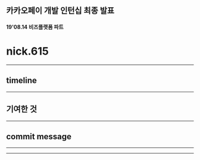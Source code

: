
## 카카오페이 개발 인턴십 최종 발표

#### 19'08.14 비즈플랫폼 파트 

# nick.615



<Contribution />

---

## timeline


<Timeline/>

---

## 기여한 것

---


## commit message

<Commit/>

---


<BeforeAfter/>

---
